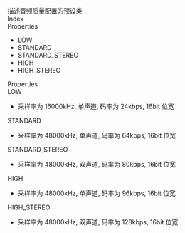 <div data-v-md-line="1"><link rel="stylesheet" type="text/css" href="https://docs.qnsdk.com/styles/doc-v4-api.css" />
<div class="rtc-doc rtc-doc-page" id="rtc-doc">
<section class="rtc-doc-panel rtc-doc-describe rtc-doc-note">
                描述音频质量配置的预设类</section>
            <div class="rtc-doc-page-wrap">Index</div>
<section class="rtc-doc-panel">
        <div class="rtc-doc-page-title">Properties</div>
        <ul class="rtc-doc-catalogue">
                <li><a onClick='document.location.replace(`${document.location.protocol}//${document.location.host}${document.location.pathname}${document.location.search}#LOW`)'>LOW</a></li>
                <li><a onClick='document.location.replace(`${document.location.protocol}//${document.location.host}${document.location.pathname}${document.location.search}#STANDARD`)'>STANDARD</a></li>
                <li><a onClick='document.location.replace(`${document.location.protocol}//${document.location.host}${document.location.pathname}${document.location.search}#STANDARD_STEREO`)'>STANDARD_STEREO</a></li>
                <li><a onClick='document.location.replace(`${document.location.protocol}//${document.location.host}${document.location.pathname}${document.location.search}#HIGH`)'>HIGH</a></li>
                <li><a onClick='document.location.replace(`${document.location.protocol}//${document.location.host}${document.location.pathname}${document.location.search}#HIGH_STEREO`)'>HIGH_STEREO</a></li>
        </ul>
</section>
<div class="rtc-doc-page-wrap">Properties</div>
<section class="rtc-doc-panel">
<div class="rtc-doc-page-title rtc-doc-antor" id="LOW">
LOW</div>
<ul class="rtc-doc-page-container">
<li class="rtc-doc-page-description">
    <div class="rtc-doc-desc-wrap">
        <p>采样率为 16000kHz, 单声道, 码率为 24kbps, 16bit 位宽</p>
    </div>
</li>
</ul>
</section>
<section class="rtc-doc-panel">
<div class="rtc-doc-page-title rtc-doc-antor" id="STANDARD">
STANDARD</div>
<ul class="rtc-doc-page-container">
<li class="rtc-doc-page-description">
    <div class="rtc-doc-desc-wrap">
        <p>采样率为 48000kHz, 单声道, 码率为 64kbps, 16bit 位宽</p>
    </div>
</li>
</ul>
</section>
<section class="rtc-doc-panel">
<div class="rtc-doc-page-title rtc-doc-antor" id="STANDARD_STEREO">
STANDARD_STEREO</div>
<ul class="rtc-doc-page-container">
<li class="rtc-doc-page-description">
    <div class="rtc-doc-desc-wrap">
        <p>采样率为 48000kHz, 双声道, 码率为 80kbps, 16bit 位宽</p>
    </div>
</li>
</ul>
</section>
<section class="rtc-doc-panel">
<div class="rtc-doc-page-title rtc-doc-antor" id="HIGH">
HIGH</div>
<ul class="rtc-doc-page-container">
<li class="rtc-doc-page-description">
    <div class="rtc-doc-desc-wrap">
        <p>采样率为 48000kHz, 单声道, 码率为 96kbps, 16bit 位宽</p>
    </div>
</li>
</ul>
</section>
<section class="rtc-doc-panel">
<div class="rtc-doc-page-title rtc-doc-antor" id="HIGH_STEREO">
HIGH_STEREO</div>
<ul class="rtc-doc-page-container">
<li class="rtc-doc-page-description">
    <div class="rtc-doc-desc-wrap">
        <p>采样率为 48000kHz, 双声道, 码率为 128kbps, 16bit 位宽</p>
    </div>
</li>
</ul>
</section>
</div>


</div>